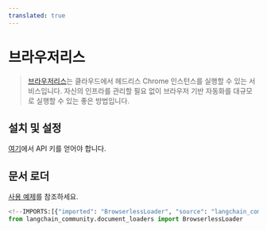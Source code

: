 ```yaml
---
translated: true
---
```


# 브라우저리스

>[브라우저리스](https://www.browserless.io/docs/start)는 클라우드에서 헤드리스 Chrome 인스턴스를 실행할 수 있는 서비스입니다. 자신의 인프라를 관리할 필요 없이 브라우저 기반 자동화를 대규모로 실행할 수 있는 좋은 방법입니다.

## 설치 및 설정

[여기](https://www.browserless.io/pricing/)에서 API 키를 얻어야 합니다.

## 문서 로더

[사용 예제](/docs/integrations/document_loaders/browserless)를 참조하세요.

```python
<!--IMPORTS:[{"imported": "BrowserlessLoader", "source": "langchain_community.document_loaders", "docs": "https://api.python.langchain.com/en/latest/document_loaders/langchain_community.document_loaders.browserless.BrowserlessLoader.html", "title": "Browserless"}]-->
from langchain_community.document_loaders import BrowserlessLoader
```
